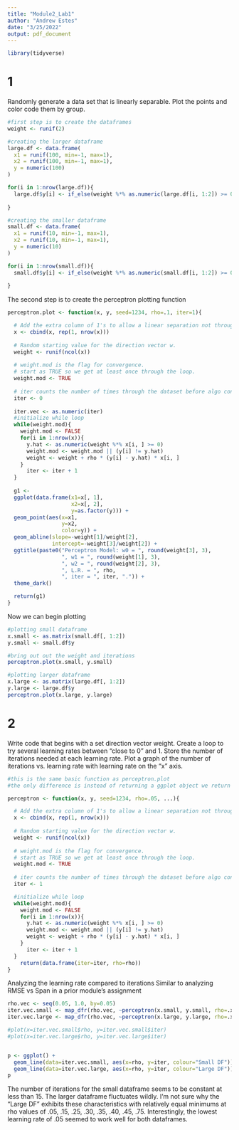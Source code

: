 ```yaml
---
title: "Module2_Lab1"
author: "Andrew Estes"
date: "3/25/2022"
output: pdf_document
---
```


```r
library(tidyverse)
```

# 1
Randomly generate a data set that is linearly separable. 
Plot the points and color code them by group. 

```r
#first step is to create the dataframes
weight <- runif(2)

#creating the larger dataframe
large.df <- data.frame(
  x1 = runif(100, min=-1, max=1),
  x2 = runif(100, min=-1, max=1),
  y = numeric(100)
)

for(i in 1:nrow(large.df)){
  large.df$y[i] <- if_else(weight %*% as.numeric(large.df[i, 1:2]) >= 0, 1, 0)
  
}

#creating the smaller dataframe
small.df <- data.frame(
  x1 = runif(10, min=-1, max=1),
  x2 = runif(10, min=-1, max=1),
  y = numeric(10)
)

for(i in 1:nrow(small.df)){
  small.df$y[i] <- if_else(weight %*% as.numeric(small.df[i, 1:2]) >= 0, 1, 0)
  
}
```


\newpage
The second step is to create the perceptron plotting function
```r
perceptron.plot <- function(x, y, seed=1234, rho=.1, iter=1){

  # Add the extra column of 1's to allow a linear separation not through origin.
  x <- cbind(x, rep(1, nrow(x)))
  
  # Random starting value for the direction vector w.
  weight <- runif(ncol(x))
  
  # weight.mod is the flag for convergence. 
  # start as TRUE so we get at least once through the loop.
  weight.mod <- TRUE
  
  # iter counts the number of times through the dataset before algo converges.
  iter <- 0
  
  iter.vec <- as.numeric(iter)
  #initialize while loop
  while(weight.mod){
    weight.mod <- FALSE
    for(i in 1:nrow(x)){
      y.hat <- as.numeric(weight %*% x[i, ] >= 0)
      weight.mod <- weight.mod || (y[i] != y.hat)
      weight <- weight + rho * (y[i] - y.hat) * x[i, ]
    }
      iter <- iter + 1
  }
  
  g1 <- 
  ggplot(data.frame(x1=x[, 1], 
                    x2=x[, 2], 
                    y=as.factor(y))) +
  geom_point(aes(x=x1, 
                 y=x2, 
                 color=y)) +
  geom_abline(slope=-weight[1]/weight[2], 
              intercept=-weight[3]/weight[2]) +
  ggtitle(paste0("Perceptron Model: w0 = ", round(weight[3], 3),
                 ", w1 = ", round(weight[1], 3), 
                 ", w2 = ", round(weight[2], 3),
                 ", L.R. = ", rho, 
                 ", iter = ", iter, ".")) +
  theme_dark()

  return(g1)
}
```

\newpage
Now we can begin plotting
```r
#plotting small dataframe
x.small <- as.matrix(small.df[, 1:2])
y.small <- small.df$y

#bring out out the weight and iterations
perceptron.plot(x.small, y.small)
```

\newpage
```r
#plotting larger dataframe
x.large <- as.matrix(large.df[, 1:2])
y.large <- large.df$y
perceptron.plot(x.large, y.large)
```
\newpage

# 2
Write code that begins with a set direction vector weight. 
Create a loop to try several learning rates between "close to 0" and 1.
Store the number of iterations needed at each learning rate.
Plot a graph of the number of iterations vs. learning rate with learning rate
on the "x" axis.
```r
#this is the same basic function as perceptron.plot
#the only difference is instead of returning a ggplot object we return a df

perceptron <- function(x, y, seed=1234, rho=.05, ...){

  # Add the extra column of 1's to allow a linear separation not through origin.
  x <- cbind(x, rep(1, nrow(x)))
  
  # Random starting value for the direction vector w.
  weight <- runif(ncol(x))
  
  # weight.mod is the flag for convergence. 
  # start as TRUE so we get at least once through the loop.
  weight.mod <- TRUE
  
  # iter counts the number of times through the dataset before algo converges.
  iter <- 1

  #initialize while loop
  while(weight.mod){
    weight.mod <- FALSE
    for(i in 1:nrow(x)){
      y.hat <- as.numeric(weight %*% x[i, ] >= 0)
      weight.mod <- weight.mod || (y[i] != y.hat)
      weight <- weight + rho * (y[i] - y.hat) * x[i, ]
    }
      iter <- iter + 1
  }
    return(data.frame(iter=iter, rho=rho))
}
```

\newpage
Analyzing the learning rate compared to iterations
Similar to analyzing RMSE vs Span in a prior module's assignment
```r
rho.vec <- seq(0.05, 1.0, by=0.05)
iter.vec.small <- map_dfr(rho.vec, ~perceptron(x.small, y.small, rho=.x))
iter.vec.large <- map_dfr(rho.vec, ~perceptron(x.large, y.large, rho=.x))

#plot(x=iter.vec.small$rho, y=iter.vec.small$iter)
#plot(x=iter.vec.large$rho, y=iter.vec.large$iter)


p <- ggplot() +
  geom_line(data=iter.vec.small, aes(x=rho, y=iter, colour="Small DF")) +
  geom_line(data=iter.vec.large, aes(x=rho, y=iter, colour="Large DF")) 
p
```
The number of iterations for the small dataframe seems to be constant at less
than 15. The larger dataframe fluctuates wildly.
I'm not sure why the "Large DF" exhibits these characteristics with relatively
equal minimums at rho values of .05, .15, .25, .30, .35, .40, .45, .75.
Interestingly, the lowest learning rate of .05 seemed to work well for both
dataframes.